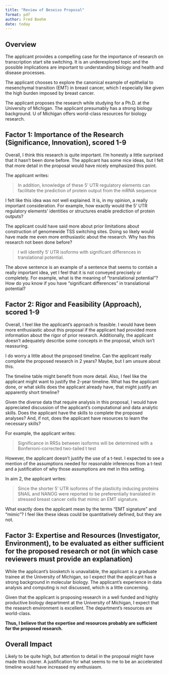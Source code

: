 ```yaml
---
title: "Review of Beseiso Proposal"
format: pdf
author: Fred Boehm
date: today
---
```


## Overview

The applicant provides a compelling case for the importance of research on transcription start site switching. It is an underexplored topic and the possible implications 
are important to understanding biology and health and disease processes.

The applicant chooses to explore the canonical example of epithelial to mesenchymal transition (EMT) in breast cancer, which I especially like given the high burden 
imposed by breast cancer.

The applicant proposes the research while studying for a Ph.D. at the University of 
Michigan. The applicant presumably has a strong biology background. U of Michigan 
offers world-class resources for biology research. 









## Factor 1: Importance of the Research (Significance, Innovation), scored 1-9

Overall, I think this research is quite important. I'm honestly a little surprised
that it hasn't been done before. The applicant has some nice ideas, but 
I felt that more detail in the proposal would have nicely emphasized this point.


The applicant writes:

> In addition, knowledge of these 5’ UTR regulatory elements can facilitate the prediction of protein output from the mRNA sequence

I felt like this idea was not well explained. It is, in my opinion, a really important consideration. For example, how exactly would the 5' UTR regulatory elements' identities or 
structures enable prediction of protein outputs? 

The applicant could have said more about prior limitations about construction of genomewide TSS switching sites. Doing so likely would have made me even more enthusiastic about the
research. Why has this research not been done before? 

> I will identify 5′ UTR isoforms with significant differences in translational potential.

The above sentence is an example of a sentence that seems to contain a really important 
idea, yet I feel that it is not conveyed precisely or completely. For example, what is the 
meaning of "translational potential"? How do you know if you have 
"significant differences" in translational potential?







## Factor 2: Rigor and Feasibility (Approach), scored 1-9

Overall, I feel like the applicant's approach is feasible. I would have 
been more enthusiastic about this proposal if the applicant had provided
more information about the rigor of prior research. Additionally, 
the applicant doesn't adequately describe some concepts in the proposal, which 
isn't reassuring.

I do worry a little about the proposed timeline. Can the applicant really 
complete the proposed research in 2 years? Maybe, but I am unsure about this.

The timeline table might benefit from more detail. Also, I feel like 
the applicant might want to justify the 2-year timeline. What has the 
applicant done, or what skills does the applicant already have, that might
justify an apparently short timeline?

Given the diverse data that require analysis in this proposal, I would
have appreciated discussion of the applicant's computational and 
data analytic skills. Does the applicant have the skills to complete
the proposed analyses? And, if not, does the applicant 
have resources to learn the necessary skills?  




For example, the applicant writes:

> Significance in RRSs between isoforms will be determined with a Bonferroni-corrected two-tailed t test

However, the applicant doesn't justify the use of a t-test. I expected 
to see a mention of the assumptions needed for reasonable inferences from a t-test 
and a justification of why those assumptions are met in this setting.

In aim 2, the applicant writes:

> Since the shorter 5′ UTR isoforms of the plasticity inducing proteins SNAIL and NANOG were reported to be preferentially translated in stressed breast cancer cells that mimic an EMT signature. 

What exactly does the applicant mean by the terms "EMT signature" and "mimic"? I feel like these ideas could be quantitatively defined, but they are not.






## Factor 3: Expertise and Resources (Investigator, Environment), to be evaluated as either sufficient for the proposed research or not (in which case reviewers must provide an explanation)

While the applicant's biosketch is unavailable, the applicant is a graduate trainee at 
the University of Michigan, so I expect that the applicant has a strong background 
in molecular biology. The applicant's experience in data analysis and computing is 
not discussed, which is a little concerning.

Given that the applicant is proposing research in a well funded and highly productive 
biology department at the University of Michigan, I expect that the research environment 
is excellent. The department's resources are world-class.

**Thus, I believe that the expertise and resources probably are sufficient for the proposed research.**



## Overall Impact

Likely to be quite high, but attention to detail in the proposal might have made this clearer. 
A justification for what seems to me to be an 
accelerated timeline would have increased my enthusiasm.









